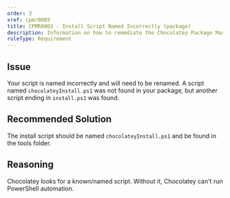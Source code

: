 ```yaml
---
order: 3
xref: cpmr0003
title: CPMR0003 - Install Script Named Incorrectly (package)
description: Information on how to remediate the Chocolatey Package Moderation Rule 0003
ruleType: Requirement
---
```


<?! Include "../../../../../shared/package-validator-rule-requirement.txt" /?>

## Issue

Your script is named incorrectly and will need to be renamed. A script named `chocolateyInstall.ps1` was not found in your package, but another script ending in `install.ps1` was found.

## Recommended Solution

The install script should be named `chocolateyInstall.ps1` and be found in the tools folder.

## Reasoning

Chocolatey looks for a known/named script. Without it, Chocolatey can't run PowerShell automation.
